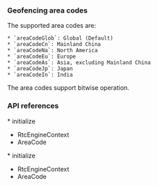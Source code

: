 <PlatformWrapper platform="flutter">

### Geofencing area codes

The supported area codes are:

    * `areaCodeGlob`: Global (Default)
    * `areaCodeCn`: Mainland China
    * `areaCodeNa`: North America
    * `areaCodeEu`: Europe
    * `areaCodeAs`: Asia, excluding Mainland China
    * `areaCodeJp`: Japan
    * `areaCodeIn`: India

The area codes support bitwise operation.

### API references

<ProductWrapper notAllowed="voice-calling">
* <Link to = "{{global.API_REF_FLUTTER_ROOT}}/class_irtcengine.html#api_irtcengine_create2">initialize</Link>

* <Link to = "{{global.API_REF_FLUTTER_ROOT}}/rtc_api_data_type.html#class_rtcengineconfig_ng">RtcEngineContext</Link>

* <Link to = "{{global.API_REF_FLUTTER_ROOT}}/rtc_api_data_type.html#enum_areacode">AreaCode</Link>
</ProductWrapper>

<ProductWrapper product="voice-calling">
* <Link to = "{{global.API_REF_FLUTTER_ROOT_VOICE_SDK}}/class_irtcengine.html#api_irtcengine_create2">initialize</Link>

* <Link to = "{{global.API_REF_FLUTTER_ROOT_VOICE_SDK}}/rtc_api_data_type.html#class_rtcengineconfig_ng">RtcEngineContext</Link>

* <Link to = "{{global.API_REF_FLUTTER_ROOT_VOICE_SDK}}/rtc_api_data_type.html#enum_areacode">AreaCode</Link>
</ProductWrapper>

</PlatformWrapper>
